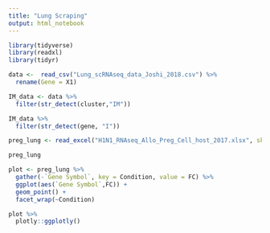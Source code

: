 ```yaml
---
title: "Lung Scraping"
output: html_notebook
---
```


```r
library(tidyverse)
library(readxl)
library(tidyr)
```



```r
data <-  read_csv("Lung_scRNAseq_data_Joshi_2018.csv") %>% 
  rename(Gene = X1)

IM_data <- data %>% 
  filter(str_detect(cluster,"IM"))

IM_data %>% 
  filter(str_detect(gene, "I"))
```

```r
preg_lung <- read_excel("H1N1_RNAseq_Allo_Preg_Cell_host_2017.xlsx", skip = 2)

preg_lung
```

```r
plot <- preg_lung %>%
  gather(-`Gene Symbol`, key = Condition, value = FC) %>%
  ggplot(aes(`Gene Symbol`,FC)) +
  geom_point() +
  facet_wrap(~Condition)

plot %>% 
  plotly::ggplotly()
  
```

